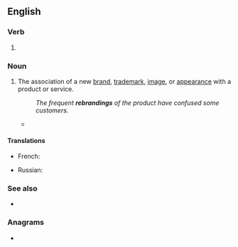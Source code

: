 ==English==

===Verb===
{{head|en|verb form}}

# {{present participle of|en|rebrand|nocat=1}}

===Noun===
{{en-noun}}

# The association of a new [[brand]], [[trademark]], [[image]], or [[appearance]] with a product or service.
#: ''The frequent '''rebrandings''' of the product have confused some customers.''
#* {{quote-journal|1=en|year=2018|author=James Lambert|title=Anglo-Indian slang in dictionaries on historical principles|journal=World Englishes|volume=37|page=248|text=A dictionary on historical principles is one that is modelled on the Oxford English dictionary. In fact, before undergoing '''rebranding''', the original title of the now-familiar ''Oxford English dictionary ''was ''A new English dictionary on historical principles''.}}

====Translations====
{{trans-top|association of a new brand, trademark, image, or appearance with a product or service}}
* French: {{t+|fr|rebranding|m}}
{{trans-mid}}
* Russian: {{t+|ru|ребре́ндинг|m|tr=rebrɛ́nding}}
{{trans-bottom}}

===See also===
* {{l|en|rebadge}}

===Anagrams===
* {{anagrams|en|a=abdeginnrr|brandering}}
